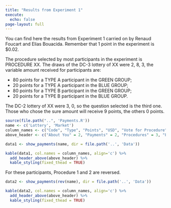 ```yaml
---
title: "Results from Experiment 1"
execute: 
  echo: false
page-layout: full
---
```


You can find here the results from Experiment 1 carried on by Renaud Foucart and Elias Bouacida. Remember that 1 point in the experiment is \$0.02.

The procedure selected by most participants in the experiment is PROCEDURE XX. The draws of the DC-3 lottery of XX were 2, 8, 3, the variable amount received for participants are:

- 80 points for a TYPE A participant in the GREEN GROUP;
- 20 points for a TYPE A participant in the BLUE GROUP;
- 80 points for a TYPE B participant in the GREEN GROUP;
- 20 points for a TYPE B participant in the BLUE GROUP.

The DC-2 lottery of XX were 3, 0, so the question selected is the third one. Those who chose the sure amount will receive 9 points, the others 0 points.

```r
source(file.path("..", 'Payments.R'))
name <- c('Lottery', 'Market')
column_names <- c("Code", "Type", "Points", "USD", "Vote for Procedure", "Compensation Asked", "Group", "Blue Compensation", "Procedure", "Collective", "About Procedures", "Lottery")
above_header <- c("About You" = 2, "Payments" = 2, "Procedures" = 3, "Procedure Payments" = 3, "Expectations" = 1, " " =1)
```

```r
data1 <- show_payments(name, dir = file.path('..', 'Data'))

kable(data1, col.names = column_names, align='c') %>%
  add_header_above(above_header) %>% 
  kable_styling(fixed_thead = TRUE)
```

For these participants, Procedure 1 and 2 are reversed.

```r
data2 <- show_payments(rev(name), dir = file.path('..', 'Data'))

kable(data2, col.names = column_names, align='c') %>%
  add_header_above(above_header) %>% 
  kable_styling(fixed_thead = TRUE)
```